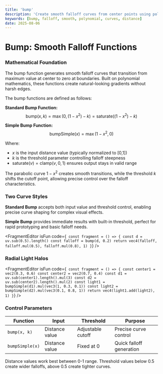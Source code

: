 ```yaml
---
title: 'bump'
description: 'Create smooth falloff curves from center points using polynomial functions'
keywords: [bump, falloff, smooth, polynomial, curves, distance]
date: 2025-08-06
---
```



# Bump: Smooth Falloff Functions

### Mathematical Foundation

The bump function generates smooth falloff curves that transition from maximum value at center to zero at boundaries. Built on polynomial mathematics, these functions create natural-looking gradients without harsh edges.

The bump functions are defined as follows:

**Standard Bump Function:**
$$\text{bump}(x, k) = \max\left(0, (1 - x^2) - k\right) = \text{saturate}\left((1 - x^2) - k\right)$$

**Simple Bump Function:**
$$\text{bumpSimple}(x) = \max(1 - x^2, 0)$$

Where:

- $x$ is the input distance value (typically normalized to [0,1])
- $k$ is the threshold parameter controlling falloff steepness
- $\text{saturate}(v) = \text{clamp}(v, 0, 1)$ ensures output stays in valid range

The parabolic curve $1 - x^2$ creates smooth transitions, while the threshold $k$ shifts the cutoff point, allowing precise control over the falloff characteristics.

### Two Curve Styles

**Standard Bump** accepts both input value and threshold control, enabling precise curve shaping for complex visual effects.

**Simple Bump** provides immediate results with built-in threshold, perfect for rapid prototyping and basic falloff needs.

<FragmentEditor
        isFun
        code={`
const fragment = () => {
        const d = uv.sub(0.5).length()
        const falloff = bump(d, 0.2)
        return vec4(falloff, falloff.mul(0.5), falloff.mul(0.8), 1)
}`}
/>

### Radial Light Halos

<FragmentEditor
        isFun
        code={`
const fragment = () => {
        const center1 = vec2(0.3, 0.6)
        const center2 = vec2(0.7, 0.4)
        const d1 = uv.sub(center1).length().mul(3)
        const d2 = uv.sub(center2).length().mul(2)
        const light1 = bumpSimple(d1).mul(vec3(1, 0.3, 0.1))
        const light2 = bumpSimple(d2).mul(vec3(0.1, 0.8, 1))
        return vec4(light1.add(light2), 1)
}`}
/>
### Control Parameters

| Function        | Input          | Threshold         | Purpose                  |
| --------------- | -------------- | ----------------- | ------------------------ |
| `bump(x, k)`    | Distance value | Adjustable cutoff | Precise curve control    |
| `bumpSimple(x)` | Distance value | Fixed at 0        | Quick falloff generation |

Distance values work best between 0-1 range. Threshold values below 0.5 create wider falloffs, above 0.5 create tighter curves.

